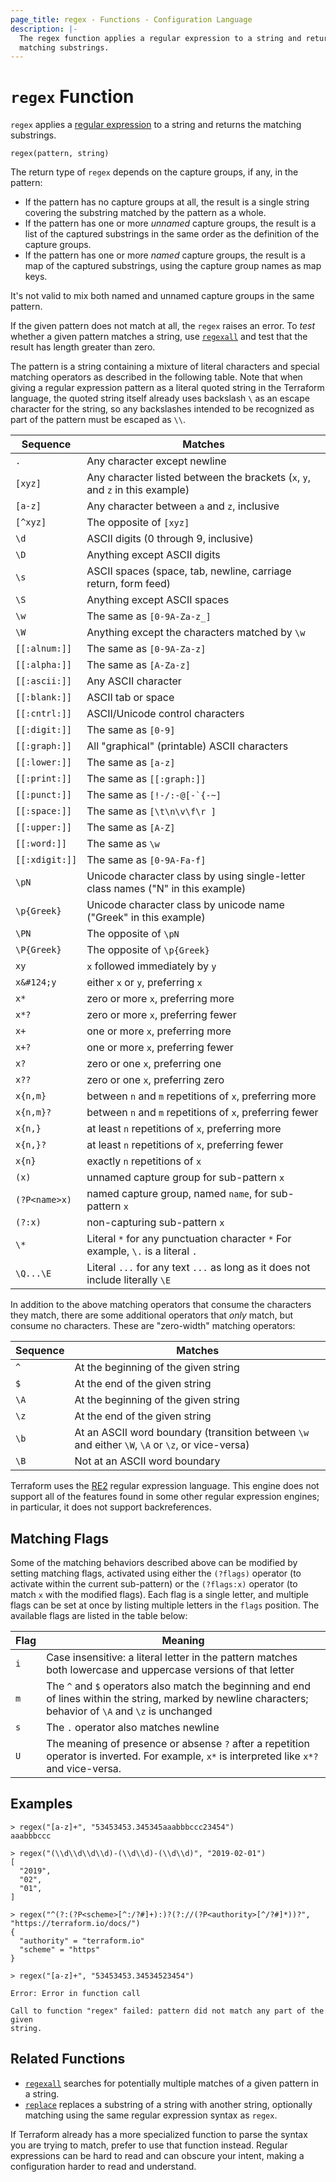 ```yaml
---
page_title: regex - Functions - Configuration Language
description: |-
  The regex function applies a regular expression to a string and returns the
  matching substrings.
---
```


# `regex` Function

`regex` applies a
[regular expression](https://en.wikipedia.org/wiki/Regular_expression)
to a string and returns the matching substrings.

```hcl
regex(pattern, string)
```

The return type of `regex` depends on the capture groups, if any, in the
pattern:

- If the pattern has no capture groups at all, the result is a single string
  covering the substring matched by the pattern as a whole.
- If the pattern has one or more _unnamed_ capture groups, the result is a
  list of the captured substrings in the same order as the definition of
  the capture groups.
- If the pattern has one or more _named_ capture groups, the result is a
  map of the captured substrings, using the capture group names as map keys.

It's not valid to mix both named and unnamed capture groups in the same pattern.

If the given pattern does not match at all, the `regex` raises an error. To
_test_ whether a given pattern matches a string, use
[`regexall`](/terraform/language/functions/regexall) and test that the result has length greater than
zero.

The pattern is a string containing a mixture of literal characters and special
matching operators as described in the following table. Note that when giving a
regular expression pattern as a literal quoted string in the Terraform
language, the quoted string itself already uses backslash `\` as an escape
character for the string, so any backslashes intended to be recognized as part
of the pattern must be escaped as `\\`.

| Sequence               | Matches                                                                          |
| ---------------------- | -------------------------------------------------------------------------------- |
| `.`                    | Any character except newline                                                     |
| `[xyz]`                | Any character listed between the brackets (`x`, `y`, and `z` in this example)    |
| `[a-z]`                | Any character between `a` and `z`, inclusive                                     |
| `[^xyz]`               | The opposite of `[xyz]`                                                          |
| `\d`                   | ASCII digits (0 through 9, inclusive)                                            |
| `\D`                   | Anything except ASCII digits                                                     |
| `\s`                   | ASCII spaces (space, tab, newline, carriage return, form feed)                   |
| `\S`                   | Anything except ASCII spaces                                                     |
| `\w`                   | The same as `[0-9A-Za-z_]`                                                       |
| `\W`                   | Anything except the characters matched by `\w`                                   |
| `[[:alnum:]]`          | The same as `[0-9A-Za-z]`                                                        |
| `[[:alpha:]]`          | The same as `[A-Za-z]`                                                           |
| `[[:ascii:]]`          | Any ASCII character                                                              |
| `[[:blank:]]`          | ASCII tab or space                                                               |
| `[[:cntrl:]]`          | ASCII/Unicode control characters                                                 |
| `[[:digit:]]`          | The same as `[0-9]`                                                              |
| `[[:graph:]]`          | All "graphical" (printable) ASCII characters                                     |
| `[[:lower:]]`          | The same as `[a-z]`                                                              |
| `[[:print:]]`          | The same as `[[:graph:]]`                                                        |
| `[[:punct:]]`          | The same as ``[!-/:-@[-`{-~]``                                                   |
| `[[:space:]]`          | The same as `[\t\n\v\f\r ]`                                                      |
| `[[:upper:]]`          | The same as `[A-Z]`                                                              |
| `[[:word:]]`           | The same as `\w`                                                                 |
| `[[:xdigit:]]`         | The same as `[0-9A-Fa-f]`                                                        |
| `\pN`                  | Unicode character class by using single-letter class names ("N" in this example) |
| `\p{Greek}`            | Unicode character class by unicode name ("Greek" in this example)                |
| `\PN`                  | The opposite of `\pN`                                                            |
| `\P{Greek}`            | The opposite of `\p{Greek}`                                                      |
| `xy`                   | `x` followed immediately by `y`                                                  |
| `x&#124;y`             | either `x` or `y`, preferring `x`                                                |
| `x*`                   | zero or more `x`, preferring more                                                |
| `x*?`                  | zero or more `x`, preferring fewer                                               |
| `x+`                   | one or more `x`, preferring more                                                 |
| `x+?`                  | one or more `x`, preferring fewer                                                |
| `x?`                   | zero or one `x`, preferring one                                                  |
| `x??`                  | zero or one `x`, preferring zero                                                 |
| `x{n,m}`               | between `n` and `m` repetitions of `x`, preferring more                          |
| `x{n,m}?`              | between `n` and `m` repetitions of `x`, preferring fewer                         |
| `x{n,}`                | at least `n` repetitions of `x`, preferring more                                 |
| `x{n,}?`               | at least `n` repetitions of `x`, preferring fewer                                |
| `x{n}`                 | exactly `n` repetitions of `x`                                                   |
| `(x)`                  | unnamed capture group for sub-pattern `x`                                        |
| `(?P<name>x)`          | named capture group, named `name`, for sub-pattern `x`                           |
| `(?:x)`                | non-capturing sub-pattern `x`                                                    |
| `\*`                   | Literal `*` for any punctuation character `*` For example, `\.` is a literal `.` |
| `\Q...\E`              | Literal `...` for any text `...` as long as it does not include literally `\E`   |

In addition to the above matching operators that consume the characters they
match, there are some additional operators that _only_ match, but consume
no characters. These are "zero-width" matching operators:

| Sequence | Matches                                                                                          |
| -------- | ------------------------------------------------------------------------------------------------ |
| `^`      | At the beginning of the given string                                                             |
| `$`      | At the end of the given string                                                                   |
| `\A`     | At the beginning of the given string                                                             |
| `\z`     | At the end of the given string                                                                   |
| `\b`     | At an ASCII word boundary (transition between `\w` and either `\W`, `\A` or `\z`, or vice-versa) |
| `\B`     | Not at an ASCII word boundary                                                                    |

Terraform uses the
[RE2](https://github.com/google/re2/wiki/Syntax) regular expression language.
This engine does not support all of the features found in some other regular
expression engines; in particular, it does not support backreferences.

## Matching Flags

Some of the matching behaviors described above can be modified by setting
matching flags, activated using either the `(?flags)` operator (to activate
within the current sub-pattern) or the `(?flags:x)` operator (to match `x` with
the modified flags). Each flag is a single letter, and multiple flags can be
set at once by listing multiple letters in the `flags` position.
The available flags are listed in the table below:

| Flag | Meaning                                                                                                                                                     |
| ---- | ----------------------------------------------------------------------------------------------------------------------------------------------------------- |
| `i`  | Case insensitive: a literal letter in the pattern matches both lowercase and uppercase versions of that letter                                              |
| `m`  | The `^` and `$` operators also match the beginning and end of lines within the string, marked by newline characters; behavior of `\A` and `\z` is unchanged |
| `s`  | The `.` operator also matches newline                                                                                                                       |
| `U`  | The meaning of presence or absense `?` after a repetition operator is inverted. For example, `x*` is interpreted like `x*?` and vice-versa.                 |

## Examples

```
> regex("[a-z]+", "53453453.345345aaabbbccc23454")
aaabbbccc

> regex("(\\d\\d\\d\\d)-(\\d\\d)-(\\d\\d)", "2019-02-01")
[
  "2019",
  "02",
  "01",
]

> regex("^(?:(?P<scheme>[^:/?#]+):)?(?://(?P<authority>[^/?#]*))?", "https://terraform.io/docs/")
{
  "authority" = "terraform.io"
  "scheme" = "https"
}

> regex("[a-z]+", "53453453.34534523454")

Error: Error in function call

Call to function "regex" failed: pattern did not match any part of the given
string.
```

## Related Functions

- [`regexall`](/terraform/language/functions/regexall) searches for potentially multiple matches of a given pattern in a string.
- [`replace`](/terraform/language/functions/replace) replaces a substring of a string with another string, optionally matching using the same regular expression syntax as `regex`.

If Terraform already has a more specialized function to parse the syntax you
are trying to match, prefer to use that function instead. Regular expressions
can be hard to read and can obscure your intent, making a configuration harder
to read and understand.

